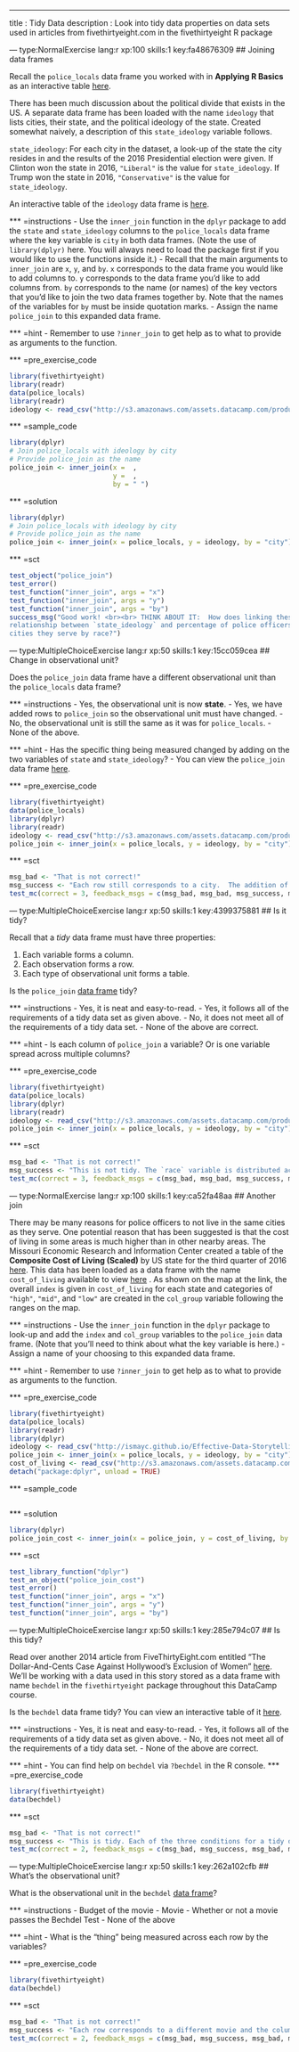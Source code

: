 ---
title       : Tidy Data
description : Look into tidy data properties on data sets used in articles from fivethirtyeight.com in the fivethirtyeight R package

--- type:NormalExercise lang:r xp:100 skills:1 key:fa48676309
## Joining data frames

Recall the `police_locals` data frame you worked with in **Applying R Basics** as an interactive table [here](https://ismayc.github.io/Effective-Data-Storytelling-using-the-tidyverse/police_locals.html).  

There has been
much discussion about the political divide that exists in the US.  A separate data frame has been
loaded with the name `ideology` that lists cities, their state, and the political ideology of the
state.  Created somewhat naively, a description of this `state_ideology` variable follows.

`state_ideology`:  For each city in the dataset, a look-up of the state the city resides in and
the results of the 2016 Presidential election were given.  If Clinton won the state in 2016,
`"Liberal"` is the value for `state_ideology`.  If Trump won the state in 2016, `"Conservative"`
is the value for `state_ideology`.

An interactive table of the `ideology` data frame is  [here](https://ismayc.github.io/Effective-Data-Storytelling-using-the-tidyverse/ideology.html).

*** =instructions
- Use the `inner_join` function in the `dplyr` package to add the `state` and `state_ideology` 
columns to the `police_locals` data frame where the key variable is `city` in both data frames.  (Note the
use of `library(dplyr)` here.  You will always need to load the package first if you would like
to use the functions inside it.)
- Recall that the main arguments to `inner_join` are `x`, `y`, and `by`.  `x` corresponds to the data frame you would like to add columns to.  `y` corresponds to the data frame you'd like to add columns from.  `by` corresponds to the name (or names) of the key vectors that you'd like to join the two data frames together by.  Note that the names of the variables for `by` must be inside quotation marks.
- Assign the name `police_join` to this expanded data frame.


*** =hint
- Remember to use `?inner_join` to get help as to what to provide as arguments to the function.

*** =pre_exercise_code
```r
library(fivethirtyeight)
library(readr)
data(police_locals)
library(readr)
ideology <- read_csv("http://s3.amazonaws.com/assets.datacamp.com/production/course_3085/datasets/ideology.csv")
```

*** =sample_code
```r
library(dplyr)
# Join police_locals with ideology by city
# Provide police_join as the name
police_join <- inner_join(x =  ,
                          y =  ,
                          by = " ")
```

*** =solution
```r
library(dplyr)
# Join police_locals with ideology by city
# Provide police_join as the name
police_join <- inner_join(x = police_locals, y = ideology, by = "city")
```

*** =sct
```r
test_object("police_join")
test_error()
test_function("inner_join", args = "x")
test_function("inner_join", args = "y")
test_function("inner_join", args = "by")
success_msg("Good work! <br><br> THINK ABOUT IT:  How does linking these two data sets together help in analyzing the
relationship between `state_ideology` and percentage of police officers residing in the
cities they serve by race?")
```


--- type:MultipleChoiceExercise lang:r xp:50 skills:1 key:15cc059cea
## Change in observational unit?

Does the `police_join` data frame have a different observational unit than the `police_locals` data frame?

*** =instructions
- Yes, the observational unit is now **state**.
- Yes, we have added rows to `police_join` so the observational unit must have changed.
- No, the observational unit is still the same as it was for `police_locals`.
- None of the above.

*** =hint
- Has the specific thing being measured changed by adding on the two variables of `state` and `state_ideology`?
- You can view the `police_join` data frame [here](https://ismayc.github.io/Effective-Data-Storytelling-using-the-tidyverse/police_join.html).

*** =pre_exercise_code
```r
library(fivethirtyeight)
data(police_locals)
library(dplyr)
library(readr)
ideology <- read_csv("http://s3.amazonaws.com/assets.datacamp.com/production/course_3085/datasets/ideology.csv")
police_join <- inner_join(x = police_locals, y = ideology, by = "city")
```

*** =sct
```r
msg_bad <- "That is not correct!"
msg_success <- "Each row still corresponds to a city.  The addition of the two columns only added attributes to the city."
test_mc(correct = 3, feedback_msgs = c(msg_bad, msg_bad, msg_success, msg_bad))
```

--- type:MultipleChoiceExercise lang:r xp:50 skills:1 key:4399375881
## Is it tidy?

Recall that a *tidy* data frame must have three properties:

1. Each variable forms a column.
2. Each observation forms a row.
3. Each type of observational unit forms a table.

Is the `police_join` [data frame](https://ismayc.github.io/Effective-Data-Storytelling-using-the-tidyverse/police_join.html) tidy?

*** =instructions
- Yes, it is neat and easy-to-read.
- Yes, it follows all of the requirements of a tidy data set as given above.
- No, it does not meet all of the requirements of a tidy data set.
- None of the above are correct.


*** =hint
- Is each column of `police_join` a variable? Or is one variable spread across multiple columns?


*** =pre_exercise_code
```r
library(fivethirtyeight)
data(police_locals)
library(dplyr)
library(readr)
ideology <- read_csv("http://s3.amazonaws.com/assets.datacamp.com/production/course_3085/datasets/ideology.csv")
police_join <- inner_join(x = police_locals, y = ideology, by = "city")
```

*** =sct
```r
msg_bad <- "That is not correct!"
msg_success <- "This is not tidy. The `race` variable is distributed across multiple columns and, thus, violates 'Each variable forms a column.'"
test_mc(correct = 3, feedback_msgs = c(msg_bad, msg_bad, msg_success, msg_bad))
```

--- type:NormalExercise lang:r xp:100 skills:1 key:ca52fa48aa
## Another join

There may be many reasons for police officers to not live in the same cities as they serve.  One potential reason that has been suggested is that the cost of living in some areas is much higher than in other nearby areas.  The Missouri Economic Research and Information Center created a table of the **Composite Cost of Living (Scaled)** by US state for the third quarter of 2016 [here](https://www.missourieconomy.org/indicators/cost_of_living/index.stm).  This data has been loaded as a data frame with the name `cost_of_living` available to view [here](https://ismayc.github.io/Effective-Data-Storytelling-using-the-tidyverse/cost_of_living.html) .  As shown on the map at the link, the overall `index` is given in `cost_of_living` for each state and categories of `"high"`, `"mid"`, and `"low"` are created in the `col_group` variable following the ranges on the map.

*** =instructions
- Use the `inner_join` function in the `dplyr` package to look-up and add the `index` and `col_group` variables to the `police_join` data frame.  (Note that you'll need to think about what the key variable is here.)
- Assign a name of your choosing to this expanded data frame.

*** =hint
- Remember to use `?inner_join` to get help as to what to provide as arguments to the function.

*** =pre_exercise_code
```r
library(fivethirtyeight)
data(police_locals)
library(readr)
library(dplyr)
ideology <- read_csv("http://ismayc.github.io/Effective-Data-Storytelling-using-the-tidyverse/datasets/ideology.csv")
police_join <- inner_join(x = police_locals, y = ideology, by = "city")
cost_of_living <- read_csv("http://s3.amazonaws.com/assets.datacamp.com/production/course_3085/datasets/cost_of_living.csv")
detach("package:dplyr", unload = TRUE)
```

*** =sample_code
```r

```

*** =solution
```r
library(dplyr)
police_join_cost <- inner_join(x = police_join, y = cost_of_living, by = "state")
```

*** =sct
```r
test_library_function("dplyr")
test_an_object("police_join_cost")
test_error()
test_function("inner_join", args = "x")
test_function("inner_join", args = "y")
test_function("inner_join", args = "by")
```

--- type:MultipleChoiceExercise lang:r xp:50 skills:1 key:285e794c07
## Is this tidy?

Read over another 2014 article from FiveThirtyEight.com entitled "The Dollar-And-Cents Case Against Hollywood’s Exclusion of Women" [here](https://fivethirtyeight.com/features/the-dollar-and-cents-case-against-hollywoods-exclusion-of-women/). We'll be working with a data used in this story stored as a data frame with name `bechdel` in the `fivethirtyeight` package throughout this DataCamp course.

Is the `bechdel` data frame tidy?  You can view an interactive table of it [here](https://ismayc.github.io/Effective-Data-Storytelling-using-the-tidyverse/bechdel.html).

*** =instructions
- Yes, it is neat and easy-to-read.
- Yes, it follows all of the requirements of a tidy data set as given above.
- No, it does not meet all of the requirements of a tidy data set.
- None of the above are correct.

*** =hint
- You can find help on `bechdel` via `?bechdel` in the R console.
*** =pre_exercise_code
```r
library(fivethirtyeight)
data(bechdel)
```

*** =sct
```r
msg_bad <- "That is not correct!"
msg_success <- "This is tidy. Each of the three conditions for a tidy data set are met."
test_mc(correct = 2, feedback_msgs = c(msg_bad, msg_success, msg_bad, msg_bad))
```


--- type:MultipleChoiceExercise lang:r xp:50 skills:1 key:262a102cfb
## What's the observational unit?

What is the observational unit in the `bechdel` [data frame](https://ismayc.github.io/Effective-Data-Storytelling-using-the-tidyverse/bechdel.html)?

*** =instructions
- Budget of the movie
- Movie
- Whether or not a movie passes the Bechdel Test
- None of the above

*** =hint
- What is the "thing" being measured across each row by the variables?

*** =pre_exercise_code
```r
library(fivethirtyeight)
data(bechdel)
```

*** =sct
```r
msg_bad <- "That is not correct!"
msg_success <- "Each row corresponds to a different movie and the columns are measurements/characteristics of that movie."
test_mc(correct = 2, feedback_msgs = c(msg_bad, msg_success, msg_bad, msg_bad))
```
